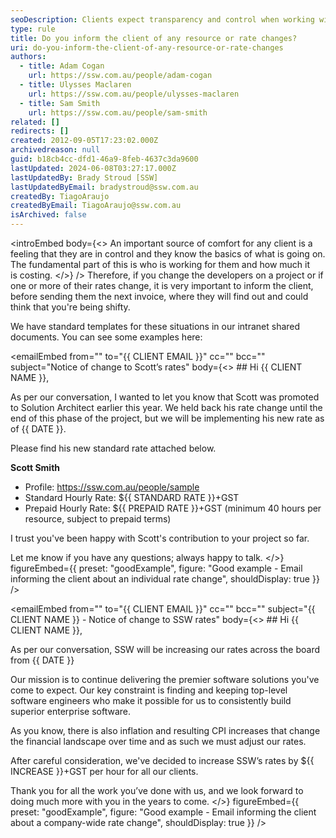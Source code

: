 ```yaml
---
seoDescription: Clients expect transparency and control when working with software development companies. To maintain trust, inform clients of any changes to resources or rates before sending next invoices.
type: rule
title: Do you inform the client of any resource or rate changes?
uri: do-you-inform-the-client-of-any-resource-or-rate-changes
authors:
  - title: Adam Cogan
    url: https://ssw.com.au/people/adam-cogan
  - title: Ulysses Maclaren
    url: https://ssw.com.au/people/ulysses-maclaren
  - title: Sam Smith
    url: https://ssw.com.au/people/sam-smith
related: []
redirects: []
created: 2012-09-05T17:23:02.000Z
archivedreason: null
guid: b18cb4cc-dfd1-46a9-8feb-4637c3da9600
lastUpdated: 2024-06-08T03:27:17.000Z
lastUpdatedBy: Brady Stroud [SSW]
lastUpdatedByEmail: bradystroud@ssw.com.au
createdBy: TiagoAraujo
createdByEmail: TiagoAraujo@ssw.com.au
isArchived: false
---
```


<introEmbed
  body={<>
An important source of comfort for any client is a feeling that they are in control and they know the basics of what is going on. The fundamental part of this is who is working for them and how much it is costing.
  </>}
/>
Therefore, if you change the developers on a project or if one or more of their rates change, it is very important to inform the client, before sending them the next invoice, where they will find out and could think that you're being shifty.

We have standard templates for these situations in our intranet shared documents. You can see some examples here:

<emailEmbed
  from=""
  to="&#123;&#123; CLIENT EMAIL &#125;&#125;"
  cc=""
  bcc=""
  subject="Notice of change to Scott’s rates"
  body={<>
    ## Hi &#123;&#123; CLIENT NAME &#125;&#125;,

As per our conversation, I wanted to let you know that Scott was promoted to Solution Architect earlier this year. We held back his rate change until the end of this phase of the project, but we will be implementing his new rate as of &#123;&#123; DATE &#125;&#125;.

Please find his new standard rate attached below.

**Scott Smith**

- Profile: https://ssw.com.au/people/sample
- Standard Hourly Rate: $&#123;&#123; STANDARD RATE &#125;&#125;+GST
- Prepaid Hourly Rate: $&#123;&#123; PREPAID RATE &#125;&#125;+GST (minimum 40 hours per resource, subject to prepaid terms)

I trust you've been happy with Scott's contribution to your project so far.

Let me know if you have any questions; always happy to talk.
  </>}
  figureEmbed={{
    preset: "goodExample",
    figure: "Good example - Email informing the client about an individual rate change",
    shouldDisplay: true
  }}
/>

<emailEmbed
  from=""
  to="&#123;&#123; CLIENT EMAIL &#125;&#125;"
  cc=""
  bcc=""
  subject="&#123;&#123; CLIENT NAME &#125;&#125; - Notice of change to SSW rates"
  body={<>
    ## Hi &#123;&#123; CLIENT NAME &#125;&#125;,

As per our conversation, SSW will be increasing our rates across the board from &#123;&#123; DATE &#125;&#125;

Our mission is to continue delivering the premier software solutions you've come to expect. Our key constraint is finding and keeping top-level software engineers who make it possible for us to consistently build superior enterprise software.

As you know, there is also inflation and resulting CPI increases that change the financial landscape over time and as such we must adjust our rates.

After careful consideration, we've decided to increase SSW’s rates by $&#123;&#123; INCREASE &#125;&#125;+GST per hour for all our clients.

Thank you for all the work you’ve done with us, and we look forward to doing much more with you in the years to come.
  </>}
  figureEmbed={{
    preset: "goodExample",
    figure: "Good example - Email informing the client about a company-wide rate change",
    shouldDisplay: true
  }}
/>
